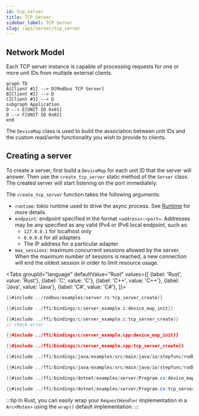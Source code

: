```yaml
---
id: tcp_server
title: TCP Server
sidebar_label: TCP Server
slug: /api/server/tcp_server
---
```



## Network Model

Each TCP server instance is capable of processing requests for one or more unit IDs from multiple external clients.

```mermaid
graph TD
A[Client #1] --> D[Modbus TCP Server]
B[Client #2] --> D
C[Client #3] --> D
subgraph Application
D --> E[UNIT ID 0x01]
D --> F[UNIT ID 0x02]
end
```

The `DeviceMap` class is used to build the association between unit IDs and the custom read/write functionality you wish to provide to clients.

## Creating a server

To create a server, first build a `DeviceMap` for each unit ID that the server will answer. Then use the `create_tcp_server` static method of the `Server` class.
The created server will start listening on the port immediately.

The `create_tcp_server` function takes the following arguments:

- `runtime`: tokio runtime used to drive the async process. See [Runtime](../runtime.mdx) for more details.
- `endpoint`: endpoint specified in the format `<address>:<port>`. Addresses may be any specified as any valid IPv4 or IPv6 local endpoint, such as:
    - `127.0.0.1` for localhost only
    - `0.0.0.0` for all adapters
    - The IP address for a particular adapter
- `max_sessions`: maximum concurrent sessions allowed by the server. When the maximum number of sessions is reached, a new connection will end the oldest session
  in order to limit resource usage.

<Tabs
groupId="language"
defaultValue="Rust"
values={[
{label: 'Rust', value: 'Rust'},
{label: 'C', value: 'C'},
{label: 'C++', value: 'C++'},
{label: 'Java', value: 'Java'},
{label: 'C#', value: 'C#'},
]}>
<TabItem value="Rust">

```rust
{{#include ../rodbus/examples/server.rs:tcp_server_create}}
```

</TabItem>
<TabItem value="C">

```c
{{#include ../ffi/bindings/c/server_example.c:device_map_init}}

{{#include ../ffi/bindings/c/server_example.c:tcp_server_create}}
// check error
```

</TabItem>
<TabItem value="C++">

```cpp
{{#include ../ffi/bindings/c/server_example.cpp:device_map_init}}

{{#include ../ffi/bindings/c/server_example.cpp:tcp_server_create}}
```

</TabItem>
<TabItem value="Java">

```java
{{#include ../ffi/bindings/java/examples/src/main/java/io/stepfunc/rodbus/examples/ServerExample.java:device_map_init}}

{{#include ../ffi/bindings/java/examples/src/main/java/io/stepfunc/rodbus/examples/ServerExample.java:tcp_server_create}}
```

</TabItem>
<TabItem value="C#">

```csharp
{{#include ../ffi/bindings/dotnet/examples/server/Program.cs:device_map_init}}

{{#include ../ffi/bindings/dotnet/examples/server/Program.cs:tcp_server_create}}
```

</TabItem>
</Tabs>

:::tip
In Rust, you can easily wrap your `RequestHandler` implementation in a `Arc<Mutex>` using the `wrap()` default implementation.
:::
